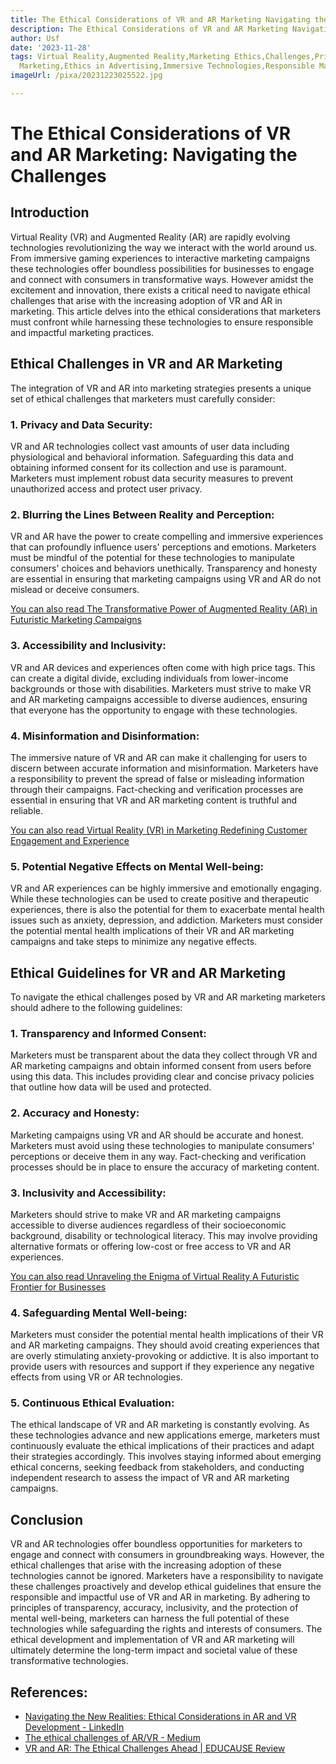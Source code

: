 ```yaml
---
title: The Ethical Considerations of VR and AR Marketing Navigating the Challenges
description: The Ethical Considerations of VR and AR Marketing Navigating the Challenges
author: Usf
date: '2023-11-28'
tags: Virtual Reality,Augmented Reality,Marketing Ethics,Challenges,Privacy,Data Security,Immersive
  Marketing,Ethics in Advertising,Immersive Technologies,Responsible Marketing
imageUrl: /pixa/20231223025522.jpg

---
```

# **The Ethical Considerations of VR and AR Marketing: Navigating the Challenges**

## Introduction

Virtual Reality (VR) and Augmented Reality (AR) are rapidly evolving technologies revolutionizing the way we  interact with  the world  around us. From immersive gaming  experiences to interactive marketing campaigns these technologies offer boundless possibilities for  businesses to engage and connect with consumers in transformative ways. However amidst the excitement and innovation, there exists a critical need to navigate ethical challenges that  arise with the increasing adoption of VR and AR in marketing. This article delves into  the ethical considerations that marketers must confront while harnessing these technologies to ensure responsible and impactful marketing practices.

## Ethical Challenges in VR and AR Marketing

The integration of VR and AR into marketing strategies presents a unique set of ethical challenges that marketers must carefully  consider:

### 1. Privacy and Data Security:

VR and  AR technologies collect vast amounts of user data including physiological and behavioral information. Safeguarding  this data and  obtaining informed consent for its collection and use is paramount. Marketers must implement robust data security measures to prevent unauthorized access and protect user privacy.

### 2. Blurring the Lines Between Reality and Perception:

VR and AR have the power to  create compelling and  immersive experiences that can profoundly influence users' perceptions and  emotions. Marketers must be mindful of the potential for these  technologies  to manipulate consumers' choices and behaviors unethically. Transparency and honesty are essential in ensuring that marketing campaigns using VR and AR do not mislead or  deceive consumers.

[You can  also read The Transformative Power of Augmented Reality (AR) in Futuristic Marketing Campaigns](The%20Transformative%20Power%20of%20Augmented%20Reality%20%28AR%29%20in%20Futuristic%20Marketing%20Campaigns)


### 3. Accessibility and Inclusivity:

VR and AR devices and experiences often  come with high price tags. This can create a digital divide, excluding individuals from lower-income backgrounds  or  those with disabilities. Marketers must strive to  make VR and AR marketing campaigns accessible to diverse audiences, ensuring  that  everyone has  the opportunity to engage with these technologies.

### 4.  Misinformation and  Disinformation:

The immersive nature of VR and  AR  can make it  challenging for users to discern between accurate information and  misinformation. Marketers have a responsibility to prevent  the spread of false or misleading information through their campaigns. Fact-checking and verification  processes are essential in ensuring that VR and AR  marketing content  is truthful and reliable.

[You can also read Virtual  Reality (VR) in Marketing Redefining Customer Engagement and Experience](Virtual%20Reality%20%28VR%29%20in%20Marketing%20Redefining%20Customer%20Engagement%20and%20Experience)


### 5. Potential Negative Effects on Mental Well-being:

VR and AR experiences can be  highly immersive and emotionally engaging. While  these technologies can  be used to create positive and therapeutic experiences, there is also the potential for them to exacerbate mental health issues such as anxiety, depression, and addiction. Marketers must consider the potential mental health implications of their VR and AR marketing campaigns and take steps to minimize any negative effects.

## Ethical Guidelines for VR and AR Marketing

To  navigate the ethical challenges posed by VR and  AR marketing marketers should adhere to the following guidelines:

### 1. Transparency and Informed Consent:

Marketers must be transparent  about  the data they collect through VR and AR marketing campaigns and obtain informed consent from  users before  using this data. This includes providing clear and concise privacy policies that outline how data will be  used  and protected.

### 2. Accuracy and Honesty:

Marketing campaigns using VR and AR should be accurate and honest. Marketers must  avoid using these technologies to manipulate consumers' perceptions or  deceive them in any way. Fact-checking and verification processes should be in  place to ensure the accuracy  of marketing content.

### 3. Inclusivity and Accessibility:

Marketers should strive to make VR and AR marketing campaigns accessible to diverse audiences regardless of their  socioeconomic background, disability or  technological literacy. This may  involve providing alternative formats or offering low-cost or free access to VR and AR experiences.

[You can also read Unraveling the Enigma of Virtual Reality A Futuristic  Frontier for Businesses](Unraveling%20the%20Enigma%20of%20Virtual%20Reality%20A%20Futuristic%20Frontier%20for%20Businesses)


### 4. Safeguarding Mental Well-being:

Marketers must consider the potential mental health implications of their VR  and  AR marketing campaigns. They should avoid creating experiences that are  overly stimulating anxiety-provoking or addictive. It  is  also important  to provide users with resources  and  support if  they experience any  negative effects from using VR or AR technologies.

### 5. Continuous Ethical Evaluation:

The ethical landscape of VR and AR  marketing is constantly evolving. As these  technologies advance and new applications emerge, marketers  must continuously evaluate the ethical implications of their practices and adapt their strategies accordingly. This involves staying  informed about emerging ethical  concerns, seeking feedback from stakeholders, and  conducting  independent research to assess the  impact of VR and AR marketing campaigns.

## Conclusion

VR and AR technologies offer boundless opportunities for marketers to engage and connect with consumers in groundbreaking ways. However, the ethical challenges that arise with the  increasing adoption of these technologies cannot be ignored. Marketers have a responsibility to navigate these challenges proactively and develop  ethical guidelines that ensure the  responsible and impactful use of VR and  AR  in marketing. By adhering to principles of transparency, accuracy, inclusivity, and the protection of mental well-being, marketers can  harness the full potential of these  technologies while safeguarding the rights  and interests of consumers. The ethical development and implementation of VR and  AR marketing will ultimately determine  the long-term impact and societal  value  of these transformative technologies.

## References:
- [Navigating the New Realities: Ethical Considerations in AR and VR Development - LinkedIn](https://www.linkedin.com/pulse/navigating-new-realities-ethical-considerations-ar-vr-ueng-knrie)
- [The ethical challenges of AR/VR - Medium](https://medium.com/@alex24dutertre/the-ethical-challenges-of-ar-vr-a5333594f909)
- [VR and AR: The Ethical Challenges Ahead | EDUCAUSE Review](https://er.educause.edu/blogs/2018/4/vr-and-ar-the-ethical-challenges-ahead)
